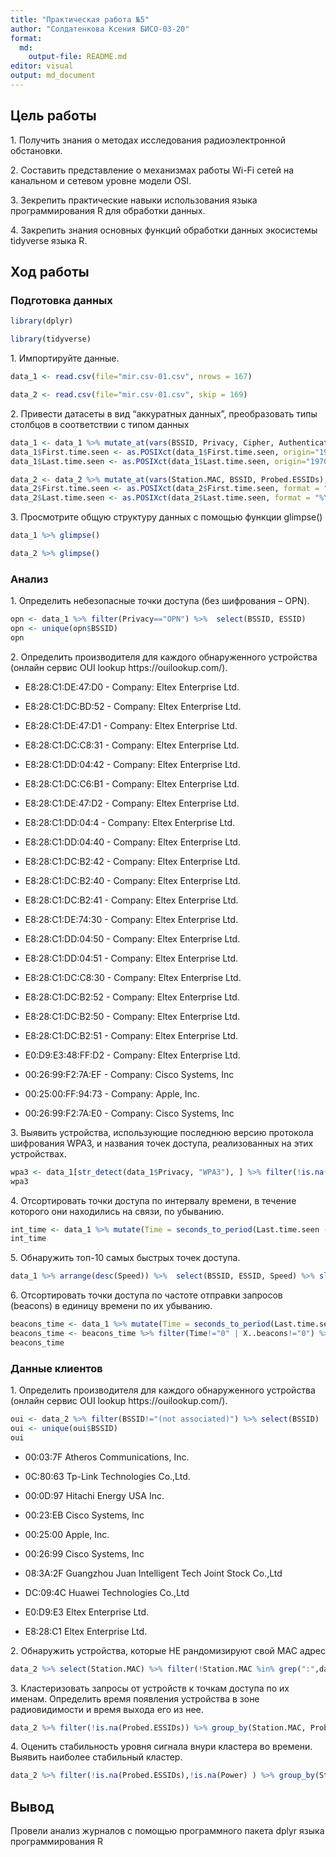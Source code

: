 ```yaml
---
title: "Практическая работа №5"
author: "Солдатенкова Ксения БИСО-03-20"
format: 
  md:
    output-file: README.md
editor: visual
output: md_document
---
```


## Цель работы

1\. Получить знания о методах исследования радиоэлектронной обстановки.

2\. Составить представление о механизмах работы Wi-Fi сетей на канальном и сетевом уровне модели OSI.

3\. Зекрепить практические навыки использования языка программирования R для обработки данных.

4\. Закрепить знания основных функций обработки данных экосистемы tidyverse языка R.

## Ход работы

### Подготовка данных

```r
library(dplyr)
```
```r
library(tidyverse)
```


1\. Импортируйте данные.


```r
data_1 <- read.csv(file="mir.csv-01.csv", nrows = 167)
```

```r
data_2 <- read.csv(file="mir.csv-01.csv", skip = 169)
```

2\. Привести датасеты в вид "аккуратных данных", преобразовать типы столбцов в соответствии с типом данных

```r
data_1 <- data_1 %>% mutate_at(vars(BSSID, Privacy, Cipher, Authentication, LAN.IP, ESSID), trimws) %>% mutate_at(vars(BSSID, Privacy, Cipher, Authentication, LAN.IP, ESSID), na_if, "")
data_1$First.time.seen <- as.POSIXct(data_1$First.time.seen, origin="1970-01-01")
data_1$Last.time.seen <- as.POSIXct(data_1$Last.time.seen, origin="1970-01-01")
```

```r
data_2 <- data_2 %>% mutate_at(vars(Station.MAC, BSSID, Probed.ESSIDs), trimws) %>% mutate_at(vars(Station.MAC, BSSID, Probed.ESSIDs), na_if, "")
data_2$First.time.seen <- as.POSIXct(data_2$First.time.seen, format = "%Y-%m-%d %H:%M:%S")
data_2$Last.time.seen <- as.POSIXct(data_2$Last.time.seen, format = "%Y-%m-%d %H:%M:%S")
```

3\. Просмотрите общую структуру данных с помощью функции glimpse()

```r
data_1 %>% glimpse()
```

```r
data_2 %>% glimpse()
```

### Анализ

1\. Определить небезопасные точки доступа (без шифрования -- OPN).

```r
opn <- data_1 %>% filter(Privacy=="OPN") %>%  select(BSSID, ESSID)
opn <- unique(opn$BSSID) 
opn
```

2\. Определить производителя для каждого обнаруженного устройства (онлайн сервис OUI lookup https://ouilookup.com/).

-   E8:28:C1:DE:47:D0 - Company: Eltex Enterprise Ltd.

-   E8:28:C1:DC:BD:52 - Company: Eltex Enterprise Ltd.

-   E8:28:C1:DE:47:D1 - Company: Eltex Enterprise Ltd.

-   E8:28:C1:DC:C8:31 - Company: Eltex Enterprise Ltd.

-   E8:28:C1:DD:04:42 - Company: Eltex Enterprise Ltd.

-   E8:28:C1:DC:C6:B1 - Company: Eltex Enterprise Ltd.

-   E8:28:C1:DE:47:D2 - Company: Eltex Enterprise Ltd.

-   E8:28:C1:DD:04:4 - Company: Eltex Enterprise Ltd.

-   E8:28:C1:DD:04:40 - Company: Eltex Enterprise Ltd.

-   E8:28:C1:DC:B2:42 - Company: Eltex Enterprise Ltd.

-   E8:28:C1:DC:B2:40 - Company: Eltex Enterprise Ltd.

-   E8:28:C1:DC:B2:41 - Company: Eltex Enterprise Ltd.

-   E8:28:C1:DE:74:30 - Company: Eltex Enterprise Ltd.

-   E8:28:C1:DD:04:50 - Company: Eltex Enterprise Ltd.

-   E8:28:C1:DD:04:51 - Company: Eltex Enterprise Ltd.

-   E8:28:C1:DC:C8:30 - Company: Eltex Enterprise Ltd.

-   E8:28:C1:DC:B2:52 - Company: Eltex Enterprise Ltd.

-   E8:28:C1:DC:B2:50 - Company: Eltex Enterprise Ltd.

-   E8:28:C1:DC:B2:51 - Company: Eltex Enterprise Ltd.

-   E0:D9:E3:48:FF:D2 - Company: Eltex Enterprise Ltd.

-   00:26:99:F2:7A:EF - Company: Cisco Systems, Inc

-   00:25:00:FF:94:73 - Company: Apple, Inc.

-   00:26:99:F2:7A:E0 - Company: Cisco Systems, Inc

3\. Выявить устройства, использующие последнюю версию протокола шифрования WPA3, и названия точек доступа, реализованных на этих устройствах.

```r
wpa3 <- data_1[str_detect(data_1$Privacy, "WPA3"), ] %>% filter(!is.na(Privacy)) %>% select(BSSID, ESSID, Privacy)
wpa3
```

4\. Отсортировать точки доступа по интервалу времени, в течение которого они находились на связи, по убыванию.

```r
int_time <- data_1 %>% mutate(Time = seconds_to_period(Last.time.seen - First.time.seen)) %>% arrange(desc(Time)) %>%  select(BSSID, Last.time.seen,First.time.seen, Time)
int_time
```

5\. Обнаружить топ-10 самых быстрых точек доступа.

```r
data_1 %>% arrange(desc(Speed)) %>%  select(BSSID, ESSID, Speed) %>% slice(1:10)
```

6\. Отсортировать точки доступа по частоте отправки запросов (beacons) в единицу времени по их убыванию.

```r
beacons_time <- data_1 %>% mutate(Time = seconds_to_period(Last.time.seen - First.time.seen)) %>% arrange(desc(Time)) %>% select(BSSID, Last.time.seen,First.time.seen, X..beacons, Time)
beacons_time <- beacons_time %>% filter(Time!="0" | X..beacons!="0") %>%  mutate(beacon = as.integer(X..beacons)/ as.integer(Time)) %>% arrange(desc(beacon)) %>% filter(!is.infinite(beacon)) %>% select(BSSID, X..beacons, Time,beacon)
beacons_time
```

### Данные клиентов

1\. Определить производителя для каждого обнаруженного устройства (онлайн сервис OUI lookup https://ouilookup.com/).

```r
oui <- data_2 %>% filter(BSSID!="(not associated)") %>% select(BSSID)
oui <- unique(oui$BSSID) 
oui
```

-   00:03:7F Atheros Communications, Inc.

-   0C:80:63 Tp-Link Technologies Co.,Ltd.

-   00:0D:97 Hitachi Energy USA Inc.

-   00:23:EB Cisco Systems, Inc

-   00:25:00 Apple, Inc.

-   00:26:99 Cisco Systems, Inc

-   08:3A:2F Guangzhou Juan Intelligent Tech Joint Stock Co.,Ltd

-   DC:09:4C Huawei Technologies Co.,Ltd

-   E0:D9:E3 Eltex Enterprise Ltd.

-   E8:28:C1 Eltex Enterprise Ltd.

2\. Обнаружить устройства, которые НЕ рандомизируют свой MAC адрес

```r
data_2 %>% select(Station.MAC) %>% filter(!Station.MAC %in% grep(":",data_2$Station.MAC, value = TRUE))
```

3\. Кластеризовать запросы от устройств к точкам доступа по их именам. Определить время появления устройства в зоне радиовидимости и время выхода его из нее.

```r
data_2 %>% filter(!is.na(Probed.ESSIDs)) %>% group_by(Station.MAC, Probed.ESSIDs) %>%  summarise("min_first_time" = min(First.time.seen), "max_last_time" = max(Last.time.seen), Power)
```

4\. Оценить стабильность уровня сигнала внури кластера во времени. Выявить наиболее стабильный кластер.

```r
data_2 %>% filter(!is.na(Probed.ESSIDs),!is.na(Power) ) %>% group_by(Station.MAC) %>%  summarise("min_first_time" = min(First.time.seen), "max_last_time" = max(Last.time.seen), Power) %>% arrange(desc(Power)) %>% head(1)
```

## Вывод

Провели анализ журналов с помощью программного пакета dplyr языка программирования R
